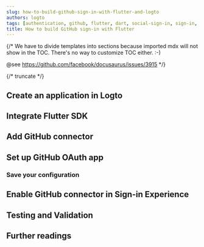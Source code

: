 ```yaml
---
slug: how-to-build-github-sign-in-with-flutter-and-logto
authors: logto
tags: [authentication, github, flutter, dart, social-sign-in, sign-in, login]
title: How to build GitHub sign-in with Flutter
---
```


{/*
  We have to divide templates into sections because imported mdx will not show in the TOC.
  There's no way to customize TOC either. :-)

  @see https://github.com/facebook/docusaurus/issues/3915
*/}



{/* truncate */}

<Intro connector={connector} sdk="Flutter" link="https://flutter.dev/" />

## Create an application in Logto

<CreateApplication type="Native app" framework="Flutter" />

## Integrate Flutter SDK

<IntegrateSdk />

## Add GitHub connector

<AddSocialConnector connector={connector} framework="Flutter" />

## Set up GitHub OAuth app

<ConnectorGuide />

### Save your configuration

<SaveYourConfiguration connector={connector} />

## Enable GitHub connector in Sign-in Experience

<EnableSocialConnector connector={connector} />

## Testing and Validation

<TestingAndValidation connector={connector} sdk="Flutter" />

## Further readings

<FurtherReadings />
